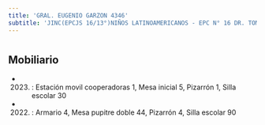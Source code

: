 ```yaml
---
title: 'GRAL. EUGENIO GARZON 4346'
subtitle: 'JINC(EPCJS 16/13°)NIÑOS LATINOAMERICANOS - EPC N° 16 DR. TOMAS A. LE BRETON'
---
```


#


## Mobiliario

*  (2023) : Estación movil cooperadoras 1, Mesa inicial 5, Pizarrón 1, Silla escolar 30 

*  (2022) : Armario 4, Mesa pupitre doble 44, Pizarrón 4, Silla escolar 90 



